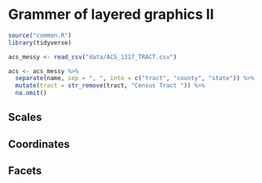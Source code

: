# Grammer of layered graphics II

```r
source("common.R")
library(tidyverse)

acs_messy <- read_csv("data/ACS_1317_TRACT.csv")

acs <- acs_messy %>% 
  separate(name, sep = ", ", into = c("tract", "county", "state")) %>% 
  mutate(tract = str_remove(tract, "Census Tract ")) %>% 
  na.omit()
```


## Scales 



## Coordinates

## Facets


  
  